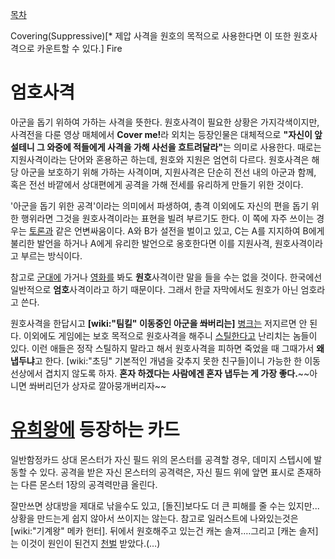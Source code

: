 [[목차]]

Covering(Suppressive)[* 제압 사격을 원호의 목적으로 사용한다면 이 또한 원호사격으로 카운트할 수 있다.] Fire

= 엄호사격 =
아군을 돕기 위하여 가하는 사격을 뜻한다. 원호사격이 필요한 상황은 가지각색이지만, 사격전을 다룬 영상 매체에서 '''Cover me!'''라 외치는 등장인물은 대체적으로 '''"자신이 앞설테니 그 와중에 적들에게 사격을 가해 사선을 흐트려달라"'''는 의미로 사용한다. 때로는 지원사격이라는 단어와 혼용하곤 하는데, 원호와 지원은 엄연히 다르다. 원호사격은 해당 아군을 보호하기 위해 가하는 사격이며, 지원사격은 단순히 전선 내의 아군과 함께, 혹은 전선 바깥에서 상대편에게 공격을 가해 전세를 유리하게 만들기 위한 것이다.

'아군을 돕기 위한 공격'이라는 의미에서 파생하여, 총격 이외에도 자신의 편을 돕기 위한 행위라면 그것을 원호사격이라는 표현을 빌려 부르기도 한다. 이 쪽에 자주 쓰이는 경우는 [[토론]]과 같은 언변싸움이다. A와 B가 설전을 벌이고 있고, C는 A를 지지하여 B에게 불리한 발언을 하거나 A에게 유리한 발언으로 옹호한다면 이를 지원사격, 원호사격이라고 부르는 방식이다. 

참고로 [[군대]]에 가거나 [[영화]]를 봐도 '''원호'''사격이란 말을 들을 수는 없을 것이다. 한국에선 일반적으로 '''엄호'''사격이라고 하기 때문이다. 그래서 한글 자막에서도 원호가 아닌 엄호라고 쓴다. 

원호사격을 한답시고 '''[wiki:"팀킬" 이동중인 아군을 쏴버리는]''' [[병크]]는 저지르면 안 된다. 이외에도 게임에는 보호 목적으로 원호사격을 해주니 [[스틸]]한다고 난리치는 놈들이 있다. 이런 애들은 정작 스틸하지 말라고 해서 원호사격을 피하면 죽었을 때 그때가서 '''왜 냅두냐'''고 한다. [wiki:"초딩" 기본적인 개념을 갖추지 못한 친구들]이니 가능한 한 이동선상에서 겹치지 않도록 하자. '''혼자 하겠다는 사람에겐 혼자 냅두는 게 가장 좋다.'''~~아니면 쏴버리던가 상자로 깔아뭉개버리자~~

= [[유희왕]]에 등장하는 카드 =

일반함정카드
상대 몬스터가 자신 필드 위의 몬스터를 공격할 경우, 데미지 스텝시에 발동할 수 있다.   공격을 받은 자신 몬스터의 공격력은, 자신 필드 위에 앞면 표시로 존재하는 다른 몬스터 1장의 공격력만큼 올린다.

잘만쓰면 상대방을 제대로 낚을수도 있고, [돌진]보다도 더 큰 피해를 줄 수는 있지만...상황을 만드는게 쉽지 않아서 쓰이지는 않는다. 참고로 일러스트에 나와있는것은 [wiki:"기계왕" 메카 헌터]. 뒤에서 원호해주고 있는건 캐논 솔져.…그리고 [캐논 솔저]는 이것이 원인이 된건지 [[천벌]] 받았다.(…)
